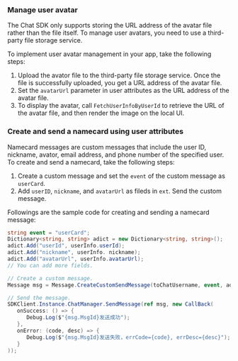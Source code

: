 <PlatformWrapper platform="windows">

### Manage user avatar

The Chat SDK only supports storing the URL address of the avatar file rather than the file itself. To manage user avatars, you need to use a third-party file storage service.

To implement user avatar management in your app, take the following steps:

1. Upload the avator file to the third-party file storage service. Once the file is successfully uploaded, you get a URL address of the avatar file.
2. Set the `avatarUrl` parameter in user attributes as the URL address of the avatar file.
3. To display the avatar, call `FetchUserInfoByUserId` to retrieve the URL of the avatar file, and then render the image on the local UI.

### Create and send a namecard using user attributes

Namecard messages are custom messages that include the user ID, nickname, avator, email address, and phone number of the specified user. To create and send a namecard, take the following steps:

1. Create a custom message and set the `event` of the custom message as `userCard`.
2. Add `userID`, `nickname`, and `avatarUrl` as fileds in `ext`. Send the custom message.

Followings are the sample code for creating and sending a namecard message:

```C#
string event = "userCard";
Dictionary<string, string> adict = new Dictionary<string, string>();
adict.Add("userId", userInfo.userId);
adict.Add("nickname", userInfo. nickname);
adict.Add("avatarUrl", userInfo.avatarUrl);
// You can add more fields.

// Create a custom message.
Message msg = Message.CreateCustomSendMessage(toChatUsername, event, adict);

// Send the message.
SDKClient.Instance.ChatManager.SendMessage(ref msg, new CallBack(
   onSuccess: () => {
      Debug.Log($"{msg.MsgId}发送成功");
   },
   onError: (code, desc) => {
      Debug.Log($"{msg.MsgId}发送失败，errCode={code}, errDesc={desc}");
   }
));
```

</PlatformWrapper>